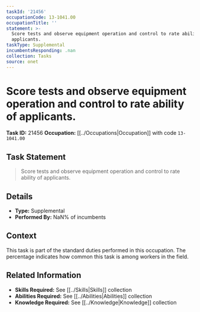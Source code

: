 ```yaml
---
taskId: '21456'
occupationCode: 13-1041.00
occupationTitle: ''
statement: >-
  Score tests and observe equipment operation and control to rate ability of
  applicants.
taskType: Supplemental
incumbentsResponding: .nan
collection: Tasks
source: onet
---
```

# Score tests and observe equipment operation and control to rate ability of applicants.

**Task ID:** 21456
**Occupation:** [[../Occupations|Occupation]] with code `13-1041.00`

## Task Statement

> Score tests and observe equipment operation and control to rate ability of applicants.

## Details

- **Type:** Supplemental
- **Performed By:** NaN% of incumbents

## Context

This task is part of the standard duties performed in this occupation. The percentage indicates how common this task is among workers in the field.

## Related Information

- **Skills Required:** See [[../Skills|Skills]] collection
- **Abilities Required:** See [[../Abilities|Abilities]] collection
- **Knowledge Required:** See [[../Knowledge|Knowledge]] collection
